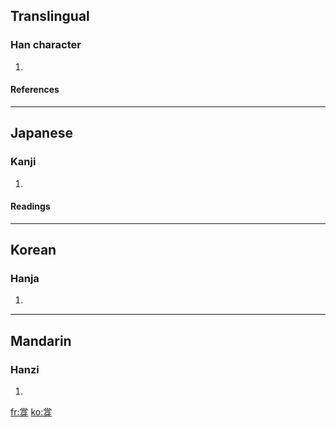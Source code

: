 ==Translingual==
===Han character===
{{Han char|rn=92|rad=牙|as=08|sn=12|four=9024<sub>0</sub>|canj=火月口一竹 (FBRMH)}}
# {{defn|Han|sort=牙08}}
====References====
{{Han ref|kx=0695.100|dkj=19919|dj=1108.120|hdz=21420.090|uh=725A|ud=29274|bh=DA67|bd=55911}}

----
==Japanese==
===Kanji===
{{ja-kanji|grade=|rs=牙08}}
# {{defn|Japanese}} 
====Readings====
{{ja-readings|on=[[とう]] (tō), [[ちょう]] (chō)|kun=[[はしら]] (hashira)}}

----
==Korean==
===Hanja===
{{ko-hanja|hangeul=탱|eumhun=|rv=taeng|mr=t'aeng|y=thayng}}
# {{defn|Korean}}

----
==Mandarin==
===Hanzi===
{{cmn-hanzi|pin=[[chēng]] (cheng1), [[chèng]] (cheng4)|wg=ch'eng<sup>1</sup>, ch'eng<sup>4</sup>}}
# {{defn|Mandarin}}

[[fr:牚]]
[[ko:牚]]